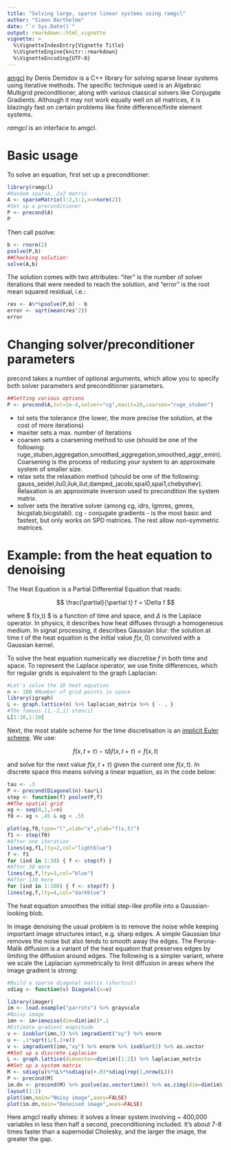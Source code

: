 ```yaml
---
title: "Solving large, sparse linear systems using ramgcl"
author: "Simon Barthelme"
date: "`r Sys.Date()`"
output: rmarkdown::html_vignette
vignette: >
  %\VignetteIndexEntry{Vignette Title}
  %\VignetteEngine{knitr::rmarkdown}
  %\VignetteEncoding{UTF-8}
---
```


[amgcl](amgcl.readthedocs.io) by Denis Demidov is a C++ library for solving sparse linear systems using iterative methods. The specific technique used is an Algebraic Multigrid preconditioner, along with various classical solvers like Conjugate Gradients. Although it may not work equally well on all matrices, it is blazingly fast on certain problems like finite difference/finite element systems. 

*ramgcl* is an interface to amgcl. 

# Basic usage

To solve an equation, first set up a preconditioner: 

```r
library(ramgcl)
#Random sparse, 2x2 matrix
A <- sparseMatrix(1:2,1:2,x=rnorm(2))
#Set up a preconditioner
P <- precond(A)
P
```


Then call psolve:

```r
b <- rnorm(2)
psolve(P,b)
##Checking solution:
solve(A,b)
```

The solution comes with two attributes: "iter" is the number of solver iterations that were needed to reach the solution, and "error" is the root mean squared residual, i.e.:

```r
res <- A%*%psolve(P,b) - b
error <- sqrt(mean(res^2))
error
```

# Changing solver/preconditioner parameters

precond takes a number of optional arguments, which allow you to specify both solver parameters and preconditioner parameters. 

```r
##Setting various options
P <- precond(A,tol=1e-4,solver="cg",maxit=20,coarsen="ruge_stuben")
```

- tol sets the tolerance (the lower, the more precise the solution, at the cost of more iterations)
- maxiter sets a max. number of iterations
- coarsen sets a coarsening method to use (should be one of the following: ruge_stuben,aggregation,smoothed_aggregation,smoothed_aggr_emin). Coarsening is the process of reducing your system to an approximate system of smaller size. 
- relax sets the relaxation method (should be one of the following: gauss_seidel,ilu0,iluk,ilut,damped_jacobi,spai0,spai1,chebyshev). Relaxation is an approximate inversion used to precondition the system matrix. 
- solver sets the iterative solver (among cg, idrs, lgmres, gmres, bicgstab,bicgstabl). cg - conjugate gradients - is the most basic and fastest, but only works on SPD matrices. The rest allow non-symmetric matrices. 

# Example: from the heat equation to denoising

The Heat Equation is a Partial Differential Equation that reads:

$$ \frac{\partial}{\partial t} f = \Delta f $$ 

where $ f(x,t) $ is a function of time and space, and $\Delta$ is the Laplace operator. In physics, it describes how heat diffuses through a homogeneous medium. In signal processing, it describes Gaussian blur: the solution at time $t$ of the heat equation is the initial value $f(x,0)$ convolved with a Gaussian kernel. 

To solve the heat equation numerically we discretise $f$ in both time and space. To represent the Laplace operator, we use finite differences, which for regular grids is equivalent to the graph Laplacian: 

```r
#Let's solve the 1D heat equation 
n <- 100 #Number of grid points in space
library(igraph)
L <- graph.lattice(n) %>% laplacian_matrix %>% { - . }
#The famous [1,-2,1] stencil
L[1:10,1:10]
```

Next, the most stable scheme for the time discretisation is an [implicit Euler scheme](https://en.wikipedia.org/wiki/Backward_Euler_method). We use:

$$ f(x,t+\tau) - \tau \Delta f(x,t+\tau) = f(x,t) $$  

and solve for the next value $f(x,t+\tau)$ given the current one $f(x,t)$. In discrete space this means solving a linear equation, as in the code below: 

```r
tau <- .3
P <- precond(Diagonal(n)-tau*L)
step <- function(f) psolve(P,f)
##The spatial grid
xg <- seq(0,1,l=n)
f0 <- xg > .45 & xg < .55

plot(xg,f0,type="l",xlab="x",ylab="f(x,t)")
f1 <- step(f0)
#After one iteration
lines(xg,f1,lty=2,col="lightblue")
f <- f1
for (ind in 1:30) { f <- step(f) }
#After 30 more
lines(xg,f,lty=3,col="blue")
#After 130 more
for (ind in 1:100) { f <- step(f) }
lines(xg,f,lty=4,col="darkblue")
```

The heat equation smoothes the initial step-like profile into a Gaussian-looking blob. 

In image denoising the usual problem is to remove the noise while keeping important image structures intact, e.g. sharp edges. A simple Gaussian blur removes the noise but also tends to smooth away the edges. The Perona-Malik diffusion is a variant of the heat equation that preserves edges by limiting the diffusion around edges. The following is a simpler variant, where we scale the Laplacian symmetrically to limit diffusion in areas where the image gradient is strong: 

```r
#Build a sparse diagonal matrix (shortcut)
sdiag <- function(v) Diagonal(x=v)

library(imager)
im <- load.example("parrots") %>% grayscale
#Noisy image
imn <- im+imnoise(dim=dim(im))*.1
#Estimate gradient magnitude
v <- isoblur(imn,3) %>% imgradient("xy") %>% enorm
u <- .1*sqrt(1/(.1+v))
v <- imgradient(imn,"xy") %>% enorm %>% isoblur(2) %>% as.vector
##Set up a discrete Laplacian
L <- graph.lattice(dimvector=dim(im)[1:2]) %>% laplacian_matrix
##Set up a system matrix
M <- sdiag(u)%*%L%*%sdiag(u)+.03*sdiag(rep(1,nrow(L)))
P <- precond(M)
im.dn <- precond(M) %>% psolve(as.vector(imn)) %>% as.cimg(dim=dim(im))
layout(1:2)
plot(imn,main="Noisy image",axes=FALSE)
plot(im.dn,main="Denoised image",axes=FALSE)

```

Here amgcl really shines: it solves a linear system involving ~ 400,000 variables in less then half a second, preconditioning included. It's about 7-8 times faster than a supernodal Cholesky, and the larger the image, the greater the gap. 
